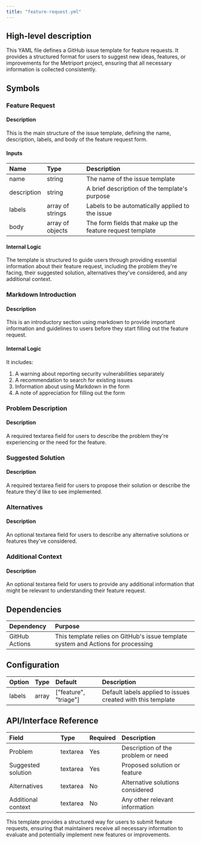 ```yaml
---
title: "feature-request.yml"
---
```


## High-level description
This YAML file defines a GitHub issue template for feature requests. It provides a structured format for users to suggest new ideas, features, or improvements for the Metriport project, ensuring that all necessary information is collected consistently.

## Symbols

### Feature Request
#### Description
This is the main structure of the issue template, defining the name, description, labels, and body of the feature request form.

#### Inputs
| Name | Type | Description |
|:-----|:-----|:------------|
| name | string | The name of the issue template |
| description | string | A brief description of the template's purpose |
| labels | array of strings | Labels to be automatically applied to the issue |
| body | array of objects | The form fields that make up the feature request template |

#### Internal Logic
The template is structured to guide users through providing essential information about their feature request, including the problem they're facing, their suggested solution, alternatives they've considered, and any additional context.

### Markdown Introduction
#### Description
This is an introductory section using markdown to provide important information and guidelines to users before they start filling out the feature request.

#### Internal Logic
It includes:
1. A warning about reporting security vulnerabilities separately
2. A recommendation to search for existing issues
3. Information about using Markdown in the form
4. A note of appreciation for filling out the form

### Problem Description
#### Description
A required textarea field for users to describe the problem they're experiencing or the need for the feature.

### Suggested Solution
#### Description
A required textarea field for users to propose their solution or describe the feature they'd like to see implemented.

### Alternatives
#### Description
An optional textarea field for users to describe any alternative solutions or features they've considered.

### Additional Context
#### Description
An optional textarea field for users to provide any additional information that might be relevant to understanding their feature request.

## Dependencies
| Dependency | Purpose |
|:-----------|:--------|
| GitHub Actions | This template relies on GitHub's issue template system and Actions for processing |

## Configuration
| Option | Type | Default | Description |
|:-------|:-----|:--------|:------------|
| labels | array | ["feature", "triage"] | Default labels applied to issues created with this template |

## API/Interface Reference
| Field | Type | Required | Description |
|:------|:-----|:---------|:------------|
| Problem | textarea | Yes | Description of the problem or need |
| Suggested solution | textarea | Yes | Proposed solution or feature |
| Alternatives | textarea | No | Alternative solutions considered |
| Additional context | textarea | No | Any other relevant information |

This template provides a structured way for users to submit feature requests, ensuring that maintainers receive all necessary information to evaluate and potentially implement new features or improvements.